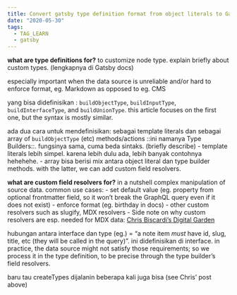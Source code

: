 ```yaml
---
title: Convert gatsby type definition format from object literals to Gatsby Type Builders
date: "2020-05-30"
tags:
  - TAG_LEARN
  - gatsby
---
```


**what are type definitions for?**
to customize node type. explain briefly about custom types. (lengkapnya di Gatsby docs)

especially important when the data source is unreliable and/or hard to enforce format, eg. Markdown as opposed to eg. CMS

yang bisa didefinisikan : `buildObjectType`, `buildInputType`, `buildInterfaceType`, and `buildUnionType`. this article focuses on the first one, but the syntax is mostly similar.

ada dua cara untuk mendefinisikan: sebagai template literals dan sebagai array of `buildObjectType` (etc) methods/actions ::ini namanya Type Builders::. fungsinya sama, cuma beda sintaks. (briefly describe) - template literals lebih simpel. karena lebih dulu ada, lebih banyak contohnya hehehehe. - array bisa berisi mix antara object literal dan type builder methods. with the latter, we can add custom field resolvers.

**what are custom field resolvers for?**
in a nutshell complex manipulation of source data. common use cases: - set default value (eg. property from optional frontmatter field, so it won’t break the GraphQL query even if it does not exist) - enforce format (eg. birthday in docs) - other custom resolvers such as slugify, MDX resolvers - Side note on why custom resolvers are esp. needed for MDX data: [Chris Biscardi’s Digital Garden](https://www.christopherbiscardi.com/post/sourcing-data-from-multiple-locations-in-gatsby)

hubungan antara interface dan type (eg.) = “a note item _must_ have id, slug, title, etc (they will be called in the query)”. ini didefinisikan di interface. in practice, the data source might not satisfy those requirements; so we process it in the type definition, to be precise through the type builder’s field resolvers.

baru tau createTypes dijalanin beberapa kali juga bisa (see Chris’ post above)
